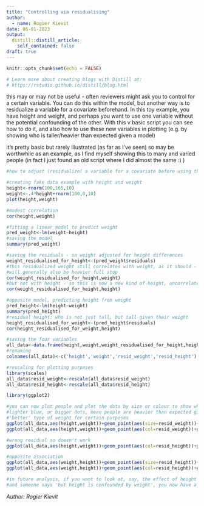 ```yaml
---
title: "Controlling via residualising"
author:
  - name: Rogier Kievit
date: 06-01-2023
output:
  distill::distill_article:
    self_contained: false
draft: true
---
```


```r
knitr::opts_chunk$set(echo = FALSE)

# Learn more about creating blogs with Distill at:
# https://rstudio.github.io/distill/blog.html

```

this may or may not be useful - often reviewers might ask you to control for a certain variable. You can do this within the model, but another way is to residualize a variable for a covariate beforehand. In this toy example, you have height and weight, and perhaps you want to use one variable without the potential confounding of the other. With this v basic script you can see how to do it, and also how to use these new variables in plotting  (e.g. by showing who is taller/heavier than expected given a model)

it’s pretty basic but rarely illustrated (as far as I’ve seen) so may be worthwhile as an example, as I find myself showing this to many and varied people (in fact I just found an old script where I did almost the same :) )

```r
#how to adjust (residualize( a variable for a covariate before using the variable in other analyses

#creating fake data example with height and weight
height<-rnorm(100,165,10)
weight<-.4*height+rnorm(100,0,10)
plot(height,weight)

#modest correlation
cor(height,weight)

#fitting a linear model to predict weight
pred_weight<-lm(weight~height)
#saving the model
summary(pred_weight)

#saving the residuals - so weight adjusted for height differences
weight_residualised_for_height<-(pred_weight$residuals)
#this residualized weight still correlates with weight, as it should - people who are heavier than expected for their height
#will generally also be heavier full stop
cor(weight_residualised_for_height,weight)
#but not with height - so this is now a new kind of height, uncorrelated with weight
cor(weight_residualised_for_height,height)

#opposite model, predicting height from weight
pred_height<-lm(height~weight)
summary(pred_height)
#residual height: who is not just tall, but tall given their weight
height_residualised_for_weight<-(pred_height$residuals)
cor(height_residualised_for_weight,height)

#saving the four variables
all_data<-data.frame(height,weight,weight_residualised_for_height,height_residualised_for_weight)
#renaming
colnames(all_data)<-c('height','weight','resid_weight','resid_height')

#rescaling for plotting purposes
library(scales)
all_data$resid_weight<-rescale(all_data$resid_weight)
all_data$resid_height<-rescale(all_data$resid_height)

library(ggplot2)

#you can now plot people and plot the dots by size or colour to show who is heavier than expected given their height, or vice versa
#lighter blue, or bigger dots, mean people are heavier than expected given their weight, which may be a 
#'better' type of weight for certain purposes
ggplot(all_data,aes(height,weight))+geom_point(aes(size=resid_weight))+geom_smooth(method='lm')
ggplot(all_data,aes(height,weight))+geom_point(aes(col=resid_weight))+geom_smooth(method='lm')

#wrong residual so doesn't work
ggplot(all_data,aes(height,weight))+geom_point(aes(col=resid_height))+geom_smooth(method='lm')

#opposite association
ggplot(all_data,aes(weight,height))+geom_point(aes(size=resid_height))+geom_smooth(method='lm')
ggplot(all_data,aes(weight,height))+geom_point(aes(col=resid_height))+geom_smooth(method='lm')

#in future analysis, if you want to look at, say, the effect of height on health outcomes
#and someone says 'but height is confounded by weight', you now have a new height variable that we've forced to be uncorrelayed to weight, and vice versa

```

*Author: Rogier Kievit*
